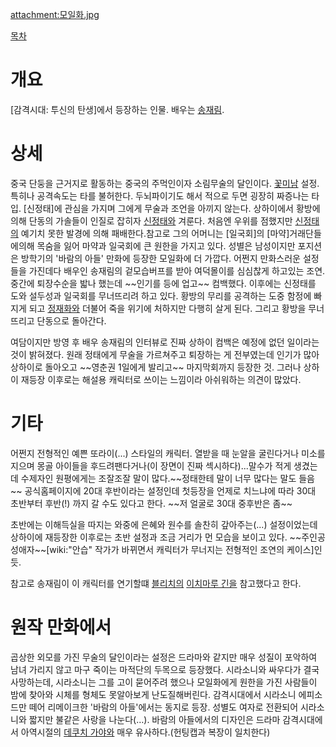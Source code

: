 attachment:모일화.jpg

[[목차]]
= 개요 =
[감격시대: 투신의 탄생]에서 등장하는 인물. 배우는 [[송재림]].

= 상세 =
중국 단둥을 근거지로 활동하는 중국의 주먹인이자 소림무술의 달인이다. [[꽃미남]] 설정. 특히나 공격속도는 타를 불허한다. 두뇌파이기도 해서 적으로 두면 굉장히 짜증나는 타입. [신정태]에 관심을 가지며 그에게 무술과 조언을 아끼지 않는다. 상하이에서 황방에 의해 단동의 가솔들이 인질로 잡히자 [[신정태]]와 겨룬다. 처음엔 우위를 점했지만 [[신정태]]의 예기치 못한 발경에 의해 패배한다.참고로 그의 어머니는 [일국회]의 [마약]거래단들에의해 목숨을 잃어 마약과 일국회에 큰 원한을 가지고 있다. 성별은 남성이지만 포지션은 방학기의 '바람의 아들' 만화에 등장한 모일화에 더 가깝다. 어쩐지 만화스러운 설정들을 가진데다 배우인 송재림의 겉모습버프를 받아 여덕몰이를 심심찮게 하고있는 조연. 중간에 퇴장수순을 밟나 했는데 ~~인기를 등에 업고~~ 컴백했다. 이후에는 신정태를 도와 설두성과 일국회를 무너뜨리려 하고 있다. 황방의 무리를 공격하는 도중 함정에 빠지게 되고 [[정재화]]와 더불어 죽을 위기에 처하지만 다행히 살게 된다. 그리고 황방을 무너뜨리고 단동으로 돌아간다. 

여담이지만 방영 후 배우 송재림의 인터뷰로 진짜 상하이 컴백은 예정에 없던 일이라는 것이 밝혀졌다. 원래 정태에게 무술을 가르쳐주고 퇴장하는 게 전부였는데 인기가 많아 상하이로 돌아오고 ~~영춘권 1일에게 발리고~~ 마지막회까지 등장한 것. 그러나 상하이 재등장 이후로는 해설용 캐릭터로 쓰이는 느낌이라 아쉬워하는 의견이 많았다.
= 기타 =
어쩐지 전형적인 예쁜 또라이(...) 스타일의 캐릭터. 열받을 때 눈알을 굴린다거나 미소를 지으며 몽골 아이들을 후드려팬다거나(이 장면이 진짜 섹시하다)...말수가 적게 생겼는데 수제자인 원평에게는 조잘조잘 말이 많다.~~정태한테 말이 너무 많다는 말도 들음~~
공식홈페이지에 20대 후반이라는 설정인데 첫등장을 언제로 치느냐에 따라 30대 초반부터 후반(!) 까지 갈 수도 있다고 한다. ~~저 얼굴로 30대 중후반은 좀~~

초반에는 이해득실을 따지는 와중에 은혜와 원수를 솔찬히 갚아주는(...) 설정이었는데 상하이에 재등장한 이후로는 초반 설정과 조금 거리가 먼 모습을 보이고 있다. ~~주인공성애자~~[wiki:"안습" 작가가 바뀌면서 캐릭터가 무너지는 전형적인 조연의 케이스]인듯.

참고로 송재림이 이 캐릭터를 연기할떄 [[블리치]]의 [[이치마루 긴]]을 참고했다고 한다.
= 원작 만화에서 =
곱상한 외모를 가진 무술의 달인이라는 설정은 드라마와 같지만 매우 성질이 포악하여 남녀 가리지 않고 마구 죽이는 마적단의 두목으로 등장했다. 시라소니와 싸우다가 결국 사망하는데, 시라소니는 그를 고이 묻어주려 했으나 모일화에게 원한을 가진 사람들이 밤에 찾아와 시체를 형체도 못알아보게 난도질해버린다. 감격시대에서 시라소니 에피소드만 떼어 리메이크한 '바람의 아들'에서는 동지로 등장. 성별도 여자로 전환되어 시라소니와 짧지만 불같은 사랑을 나눈다(…). 바람의 아들에서의 디자인은 드라마 감격시대에서 아역시절의 [[데쿠치 가야]]와 매우 유사하다.(헌팅캡과 복장이 일치한다)
